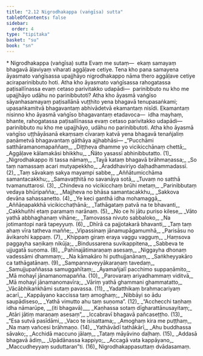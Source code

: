 ```yaml
---
title: "2.12 Nigrodhakappa (vaṅgīsa) sutta"
tableOfContents: false
sidebar:
  order: 4
type: "tipitaka"
basket: "su"
book: "sn"
---
```



<DynamicBreadcrumb />

<Paragraph type="center" book="sn">
* Nigrodhakappa (vaṅgīsa) sutta
</Paragraph>

<Paragraph number="401" book="sn">
Evaṃ me sutaṃ—  ekaṃ samayaṃ bhagavā āḷaviyaṃ viharati aggāḷave cetiye. Tena kho pana samayena āyasmato vaṅgīsassa upajjhāyo nigrodhakappo nāma thero aggāḷave cetiye aciraparinibbuto hoti. Atha kho āyasmato vaṅgīsassa rahogatassa paṭisallīnassa evaṃ cetaso parivitakko udapādi—  parinibbuto nu kho me upajjhāyo udāhu no parinibbutoti? Atha kho āyasmā vaṅgīso sāyanhasamayaṃ paṭisallānā vuṭṭhito yena bhagavā tenupasaṅkami; upasaṅkamitvā bhagavantaṃ abhivādetvā ekamantaṃ nisīdi. Ekamantaṃ nisinno kho āyasmā vaṅgīso bhagavantaṃ etadavoca—  idha mayhaṃ, bhante, rahogatassa paṭisallīnassa evaṃ cetaso parivitakko udapādi—  parinibbuto nu kho me upajjhāyo, udāhu no parinibbutoti. Atha kho āyasmā vaṅgīso uṭṭhāyāsanā ekaṃsaṃ cīvaraṃ katvā yena bhagavā tenañjaliṃ paṇāmetvā bhagavantaṃ gāthāya ajjhabhāsi—
</Paragraph>

<Division number="346" book="sn" bookNo="18" page="330">

<Paragraph number="402" type="verses" book="sn">
_“Pucchāmi satthāramanomapaññaṃ,_  
_Diṭṭheva dhamme yo vicikicchānaṃ chettā;_  
_Aggāḷave kālamakāsi bhikkhu,_  
_Ñāto yasassī abhinibbutatto. (1)_  

</Paragraph>

</Division>
<Division number="347" book="sn" bookNo="18" page="330">

<Paragraph number="403" type="verses" book="sn">
_Nigrodhakappo iti tassa nāmaṃ,_  
_Tayā kataṃ bhagavā brāhmaṇassa;_  
_So taṃ namassaṃ acari mutyapekkho,_  
_Āraddhaviriyo daḷhadhammadassī. (2)_  

</Paragraph>

</Division>
<Division number="348" book="sn" bookNo="18" page="330">

<Paragraph number="404" type="verses" book="sn">
_Taṃ sāvakaṃ sakya mayampi sabbe,_  
_Aññātumicchāma samantacakkhu;_  
_Samavaṭṭhitā no savanāya sotā,_  
_Tuvaṃ no satthā tvamanuttarosi. (3)_  

</Paragraph>

</Division>
<Division number="349" book="sn" bookNo="18" page="330">

<Paragraph number="405" type="verses" book="sn">
_Chindeva no vicikicchaṃ brūhi metaṃ,_  
_Parinibbutaṃ vedaya bhūripañña;_  
_Majjheva no bhāsa samantacakkhu,_  
_Sakkova devāna sahassanetto. (4)_  

</Paragraph>

</Division>
<Division number="350" book="sn" bookNo="18" page="330">

<Paragraph number="406" type="verses" book="sn">
_Ye keci ganthā idha mohamaggā,_  
_Aññāṇapakkhā vicikicchaṭhānā;_  
_Tathāgataṃ patvā na te bhavanti,_  
_Cakkhuñhi etaṃ paramaṃ narānaṃ. (5)_  

</Paragraph>

</Division>
<Division number="351" book="sn" bookNo="18" page="330">

<Paragraph number="407" type="verses" book="sn">
_No ce hi jātu puriso kilese,_  
_Vāto yathā abbhaghanaṃ vihāne;_  
_Tamovassa nivuto sabbaloko,_  
_Na jotimantopi narā tapeyyuṃ. (6)_  

</Paragraph>

</Division>
<Division number="352" book="sn" bookNo="18" page="331">

<Paragraph number="408" type="verses" book="sn">
_Dhīrā ca pajjotakarā bhavanti,_  
_Taṃ taṃ ahaṃ vīra tatheva maññe;_  
_Vipassinaṃ jānamupāgamumhā,_  
_Parisāsu no āvikarohi kappaṃ. (7)_  

</Paragraph>

</Division>
<Division number="353" book="sn" bookNo="18" page="331">

<Paragraph number="409" type="verses" book="sn">
_Khippaṃ giraṃ eraya vaggu vagguṃ,_  
_Haṃsova paggayha saṇikaṃ nikūja;_  
_Bindussarena suvikappitena,_  
_Sabbeva te ujjugatā suṇoma. (8)_  

</Paragraph>

</Division>
<Division number="354" book="sn" bookNo="18" page="331">

<Paragraph number="410" type="verses" book="sn">
_Pahīnajātimaraṇaṃ asesaṃ,_  
_Niggayha dhonaṃ vadessāmi dhammaṃ;_  
_Na kāmakāro hi puthujjanānaṃ,_  
_Saṅkheyyakāro ca tathāgatānaṃ. (9)_  

</Paragraph>

</Division>
<Division number="355" book="sn" bookNo="18" page="331">

<Paragraph number="411" type="verses" book="sn">
_Sampannaveyyākaraṇaṃ tavedaṃ,_  
_Samujjupaññassa samuggahītaṃ;_  
_Ayamañjalī pacchimo suppaṇāmito,_  
_Mā mohayī jānamanomapañña. (10)_  

</Paragraph>

</Division>
<Division number="356" book="sn" bookNo="18" page="331">

<Paragraph number="412" type="verses" book="sn">
_Parovaraṃ ariyadhammaṃ viditvā,_  
_Mā mohayī jānamanomavīra;_  
_Vāriṃ yathā ghammani ghammatatto,_  
_Vācābhikaṅkhāmi sutaṃ pavassa. (11)_  

</Paragraph>

</Division>
<Division number="357" book="sn" bookNo="18" page="331">

<Paragraph number="413" type="verses" book="sn">
_Yadatthikaṃ brahmacariyaṃ acarī,_  
_Kappāyano kaccissa taṃ amoghaṃ;_  
_Nibbāyi so ādu saupādiseso,_  
_Yathā vimutto ahu taṃ suṇoma”. (12)_  

</Paragraph>

</Division>
<Division number="358" book="sn" bookNo="18" page="332">

<Paragraph number="414" type="verses" book="sn">
_“Acchecchi taṇhaṃ idha nāmarūpe, __(iti bhagavā)___  
_Kaṇhassa sotaṃ dīgharattānusayitaṃ;_  
_Atāri jātiṃ maraṇaṃ asesaṃ”,_  
_Iccabravī bhagavā pañcaseṭṭho. (13)_  

</Paragraph>

</Division>
<Division number="359" book="sn" bookNo="18" page="332">

<Paragraph number="415" type="verses" book="sn">
_“Esa sutvā pasīdāmi,_  
_Vaco te isisattama;_  
_Amoghaṃ kira me puṭṭhaṃ,_  
_Na maṃ vañcesi brāhmaṇo. (14)_  

</Paragraph>

</Division>
<Division number="360" book="sn" bookNo="18" page="332">

<Paragraph number="416" type="verses" book="sn">
_Yathāvādī tathākārī,_  
_Ahu buddhassa sāvako;_  
_Acchidā maccuno jālaṃ,_  
_Tataṃ māyāvino daḷhaṃ. (15)_  

</Paragraph>

</Division>
<Division number="361" book="sn" bookNo="18" page="332">

<Paragraph number="417" type="verses" book="sn">
_Addasā bhagavā ādiṃ,_  
_Upādānassa kappiyo;_  
_Accagā vata kappāyano,_  
_Maccudheyyaṃ suduttaran”ti. (16)_  


</Paragraph>
</Division>

<Paragraph number="418" type="center" book="sn">
Nigrodhakappasuttaṃ dvādasamaṃ.
</Paragraph>